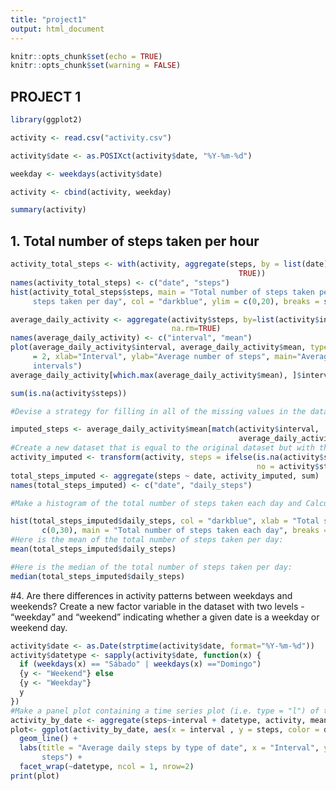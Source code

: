 ---
title: "project1"
output: html_document
---

```{r setup, include=FALSE}
knitr::opts_chunk$set(echo = TRUE)
knitr::opts_chunk$set(warning = FALSE)
```

## PROJECT 1


```{r}

library(ggplot2)

activity <- read.csv("activity.csv")

activity$date <- as.POSIXct(activity$date, "%Y-%m-%d")

weekday <- weekdays(activity$date)

activity <- cbind(activity, weekday)

summary(activity)

```
## 1. Total number of steps taken per hour
``` {r}


activity_total_steps <- with(activity, aggregate(steps, by = list(date), FUN = sum, na.rm =
                                                   TRUE))
names(activity_total_steps) <- c("date", "steps")
hist(activity_total_steps$steps, main = "Total number of steps taken per day", xlab = "Total
     steps taken per day", col = "darkblue", ylim = c(0,20), breaks = seq(0,25000, by=2500))
```

```{r}
average_daily_activity <- aggregate(activity$steps, by=list(activity$interval), FUN=mean,
                                    na.rm=TRUE)
names(average_daily_activity) <- c("interval", "mean")
plot(average_daily_activity$interval, average_daily_activity$mean, type = "l", col="darkblue", lwd
     = 2, xlab="Interval", ylab="Average number of steps", main="Average number of steps per
     intervals")
average_daily_activity[which.max(average_daily_activity$mean), ]$interval

sum(is.na(activity$steps))

#Devise a strategy for filling in all of the missing values in the dataset. The strategy does not need to be sophisticated. For example, you could use the mean/median for that day, or the mean for that 5-minute interval, etc.

imputed_steps <- average_daily_activity$mean[match(activity$interval,
                                                   average_daily_activity$interval)]
#Create a new dataset that is equal to the original dataset but with the missing data filled in.
activity_imputed <- transform(activity, steps = ifelse(is.na(activity$steps), yes = imputed_steps,
                                                       no = activity$steps))
total_steps_imputed <- aggregate(steps ~ date, activity_imputed, sum)
names(total_steps_imputed) <- c("date", "daily_steps")

#Make a histogram of the total number of steps taken each day and Calculate and report the mean and median total number of steps taken per day. Do these values differ from the estimates from the first part of the assignment? What is the impact of imputing missing data on the estimates of the total daily number of steps?

hist(total_steps_imputed$daily_steps, col = "darkblue", xlab = "Total steps per day", ylim =
       c(0,30), main = "Total number of steps taken each day", breaks = seq(0,25000,by=2500))
#Here is the mean of the total number of steps taken per day:
mean(total_steps_imputed$daily_steps)

#Here is the median of the total number of steps taken per day:
median(total_steps_imputed$daily_steps)
```

#4. Are there differences in activity patterns between weekdays and weekends? Create a new factor variable in the dataset with two levels - "weekday" and "weekend" indicating whether a given date is a weekday or weekend day.
```{r}
activity$date <- as.Date(strptime(activity$date, format="%Y-%m-%d"))
activity$datetype <- sapply(activity$date, function(x) {
  if (weekdays(x) == "Sábado" | weekdays(x) =="Domingo")
  {y <- "Weekend"} else
  {y <- "Weekday"}
  y
})
#Make a panel plot containing a time series plot (i.e. type = "l") of the 5-minute interval (x-axis) and the average number of steps taken, averaged across all weekday days or weekend days (y-axis). See the README file in the GitHub repository to see an example of what this plot should look like using simulated data.
activity_by_date <- aggregate(steps~interval + datetype, activity, mean, na.rm = TRUE)
plot<- ggplot(activity_by_date, aes(x = interval , y = steps, color = datetype)) +
  geom_line() +
  labs(title = "Average daily steps by type of date", x = "Interval", y = "Average number of
       steps") +
  facet_wrap(~datetype, ncol = 1, nrow=2)
print(plot)
```

